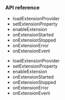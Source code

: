 <PlatformWrapper platform="electron">

### API reference

<ProductWrapper notAllowed = "voice-calling">

* <Link to="{{Global.API_REF_ELECTRON_ROOT}}/class_irtcengine.html#api_irtcengine_loadextensionprovider">loadExtensionProvider</Link>

* <Link to="{{Global.API_REF_ELECTRON_ROOT}}/class_irtcengine.html#api_irtcengine_setextensionproperty">setExtensionProperty</Link>

* <Link to="{{Global.API_REF_ELECTRON_ROOT}}/class_irtcengine.html#api_irtcengine_enableextension">enableExtension</Link>

* <Link to="{{Global.API_REF_ELECTRON_ROOT}}/class_irtcengineeventhandler.html#callback_irtcengineeventhandler_onextensionstarted">onExtensionStarted</Link>

* <Link to="{{Global.API_REF_ELECTRON_ROOT}}/class_irtcengineeventhandler.html#callback_irtcengineeventhandler_onextensionstopped">onExtensionStopped</Link>

* <Link to="{{Global.API_REF_ELECTRON_ROOT}}/class_irtcengineeventhandler.html#callback_irtcengineeventhandler_onextensionerror">onExtensionError</Link>

* <Link to="{{Global.API_REF_ELECTRON_ROOT}}/class_irtcengineeventhandler.html#callback_irtcengineeventhandler_onextensionevent">onExtensionEvent</Link>

</ProductWrapper>

<ProductWrapper product="voice-calling">

* <Link to="{{Global.API_REF_ELECTRON_ROOT_VOICE_SDK}}/class_irtcengine.html#api_irtcengine_loadextensionprovider">loadExtensionProvider</Link>

* <Link to="{{Global.API_REF_ELECTRON_ROOT_VOICE_SDK}}/class_irtcengine.html#api_irtcengine_setextensionproperty">setExtensionProperty</Link>

* <Link to="{{Global.API_REF_ELECTRON_ROOT_VOICE_SDK}}/class_irtcengine.html#api_irtcengine_enableextension">enableExtension</Link>

* <Link to="{{Global.API_REF_ELECTRON_ROOT_VOICE_SDK}}/class_irtcengineeventhandler.html#callback_irtcengineeventhandler_onextensionstarted">onExtensionStarted</Link>

* <Link to="{{Global.API_REF_ELECTRON_ROOT_VOICE_SDK}}/class_irtcengineeventhandler.html#callback_irtcengineeventhandler_onextensionstopped">onExtensionStopped</Link>

* <Link to="{{Global.API_REF_ELECTRON_ROOT_VOICE_SDK}}/class_irtcengineeventhandler.html#callback_irtcengineeventhandler_onextensionerror">onExtensionError</Link>

* <Link to="{{Global.API_REF_ELECTRON_ROOT_VOICE_SDK}}/class_irtcengineeventhandler.html#callback_irtcengineeventhandler_onextensionevent">onExtensionEvent</Link>
</ProductWrapper>

</PlatformWrapper>
